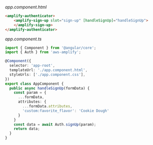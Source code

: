 _app.component.html_

```html
<amplify-authenticator>
    <amplify-sign-up slot="sign-up" [handleSignUp]="handleSignUp">
    </amplify-sign-up>
</amplify-authenticator>
```

_app.component.ts_

```ts
import { Component } from '@angular/core';
import { Auth } from 'aws-amplify';

@Component({
  selector: 'app-root',
  templateUrl: './app.component.html',
  styleUrls: ['./app.component.css'],
})
export class AppComponent {
  public async handleSignUp(formData) {
    const param = {
      ...formData,
      attributes: {
        ...formData.attributes,
        'custom:favorite_flavor': 'Cookie Dough'
      }
    }
    const data = await Auth.signUp(param);
    return data;
  }
}
```